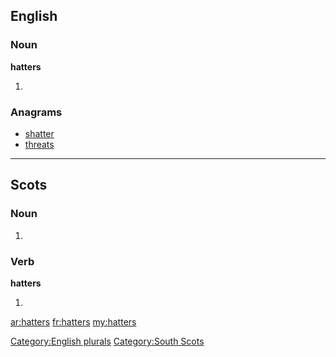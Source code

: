 ==English==

===Noun===
'''hatters'''

# {{plural of|[[hatter]]}}

===Anagrams===
* [[shatter#English|shatter]]
* [[threats#English|threats]]

[[Category:English plurals]]

----
==Scots==

===Noun===
{{infl|sco|plural}}

# {{plural of|[[hatter]]}}

===Verb===
'''hatters'''

# {{third-person singular of|[[hatter]]|lang=sco}}

[[Category:South Scots]]

[[ar:hatters]]
[[fr:hatters]]
[[my:hatters]]